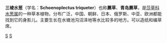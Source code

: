 {{Speciesbox 
| genus = Schoenoplectus
| species = triqueter
| authority = ([[Linnaeus|Linnaeus]]) Palla
| synonyms = 
* ''Scirpus trisetosus'' <small>Linnaeus</small>
* ''Scirpus triqueter''
* ''Schoenoplectus trisetosus''
* ''Scirpus pollichii''
}}

'''三棱水葱'''（学名：'''Schoenoplectus triqueter'''）也称'''藨草'''、'''青岛藨草'''，是[[莎草科|莎草科]][[水葱属|水葱属]]的一种草本植物，分布广泛，中国、朝鲜、日本、俄罗斯、中亚、欧洲都能找到它的身影儿。主要生长在水塘池沟沼泽地等水比较多的地方。可以造纸和编草席。

{{Taxonbar}}

[[Category:水葱属|S]]
[[Category:卡尔·林奈命名的生物分类|S]]